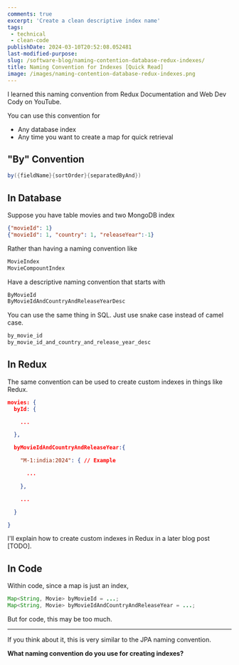 ```yaml
---
comments: true
excerpt: 'Create a clean descriptive index name' 
tags:
 - technical
 - clean-code
publishDate: 2024-03-10T20:52:08.052481
last-modified-purpose:
slug: /software-blog/naming-contention-database-redux-indexes/
title: Naming Convention for Indexes [Quick Read]
image: /images/naming-contention-database-redux-indexes.png
---
```


I learned this naming convention from Redux Documentation and Web Dev Cody on YouTube.

You can use this convention for

- Any database index
- Any time you want to create a map for quick retrieval

## "By" Convention

```java
by({fieldName}{sortOrder}{separatedByAnd})
```

## In Database

Suppose you have table movies and two MongoDB index

```json
{"movieId": 1}
{"movieId": 1, "country": 1, "releaseYear":-1}
```

Rather than having a naming convention like

```java
MovieIndex
MovieCompountIndex
```

Have a descriptive naming convention that starts with

```java
ByMovieId
ByMovieIdAndCountryAndReleaseYearDesc
```

You can use the same thing in SQL. Just use snake case instead of camel case.

```sql
by_movie_id
by_movie_id_and_country_and_release_year_desc
```

## In Redux

The same convention can be used to create custom indexes in things like Redux.

```json
movies: {
  byId: {

    ...

  },

  byMovieIdAndCountryAndReleaseYear:{

    "M-1:india:2024": { // Example

      ...

    },

    ...

  }

}
```

I'll explain how to create custom indexes in Redux in a later blog post [TODO].

## In Code

Within code, since a map is just an index,

```java
Map<String, Movie> byMovieId = ...;
Map<String, Movie> byMovieIdAndCountryAndReleaseYear = ...;
```

But for code, this may be too much.

***

If you think about it, this is very similar to the JPA naming convention.

**What naming convention do you use for creating indexes?**
